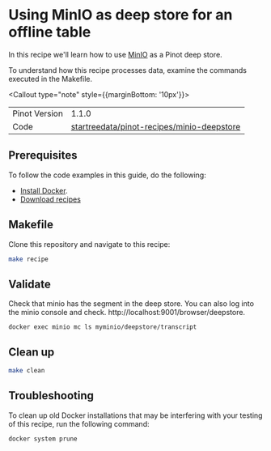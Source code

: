 
# Using MinIO as deep store for an offline table

In this recipe we'll learn how to use [MinIO](https://docs.min.io/docs/aws-cli-with-minio) as a Pinot deep store.

To understand how this recipe processes data, examine the commands executed in the Makefile. 

<Callout type="note" style={{marginBottom: '10px'}}>
  <table style={{ border: '1px solid #ccc', borderCollapse: 'collapse', width: '100%' }}>
    <tbody>
      <tr>
        <td style={{ border: '1px solid #ccc', padding: '8px' }}>Pinot Version</td>
        <td style={{ border: '1px solid #ccc', padding: '8px' }}>1.1.0</td>
      </tr>
      <tr>
        <td style={{ border: '1px solid #ccc', padding: '8px' }}>Code</td>
        <td style={{ border: '1px solid #ccc', padding: '8px', backgroundColor: '#f5f5f5' }}>
          <a style={{textDecoration: 'underline'}} target="_blank" href="https://github.com/startreedata/pinot-recipes/recipes/minio">startreedata/pinot-recipes/minio-deepstore</a>
        </td>
      </tr>
    </tbody>
  </table>
</Callout>


## Prerequisites

To follow the code examples in this guide, do the following:
- [Install Docker](https://docs.docker.com/get-docker/).
- [Download recipes](/docs/pinot/recipes/#download-recipes)

## Makefile

Clone this repository and navigate to this recipe:

```bash
make recipe
```

## Validate

Check that minio has the segment in the deep store. You can also log into the minio console and check. http://localhost:9001/browser/deepstore.

```
docker exec minio mc ls myminio/deepstore/transcript
```

## Clean up

```bash
make clean
```

## Troubleshooting

To clean up old Docker installations that may be interfering with your testing of this recipe, run the following command:

```bash
docker system prune
```


